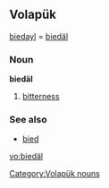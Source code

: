 ==Volapük==

[[biedayl]] = [[biedäl]]

===Noun===
'''biedäl'''

# [[bitterness]]

===See also===
* [[bied]]

[[Category:Volapük nouns]]

[[vo:biedäl]]